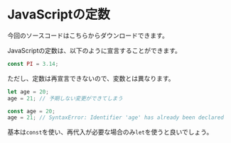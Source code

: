 
# JavaScriptの定数

今回のソースコードは<GetCodeLink>こちら</GetCodeLink>からダウンロードできます。

JavaScriptの定数は、以下のように宣言することができます。

```js
const PI = 3.14;
```

ただし、定数は再宣言できないので、変数とは異なります。

```js
let age = 20;
age = 21; // 予期しない変更ができてしまう

const age = 20;
age = 21; // SyntaxError: Identifier 'age' has already been declared
```

基本は`const`を使い、再代入が必要な場合のみ`let`を使うと良いでしょう。